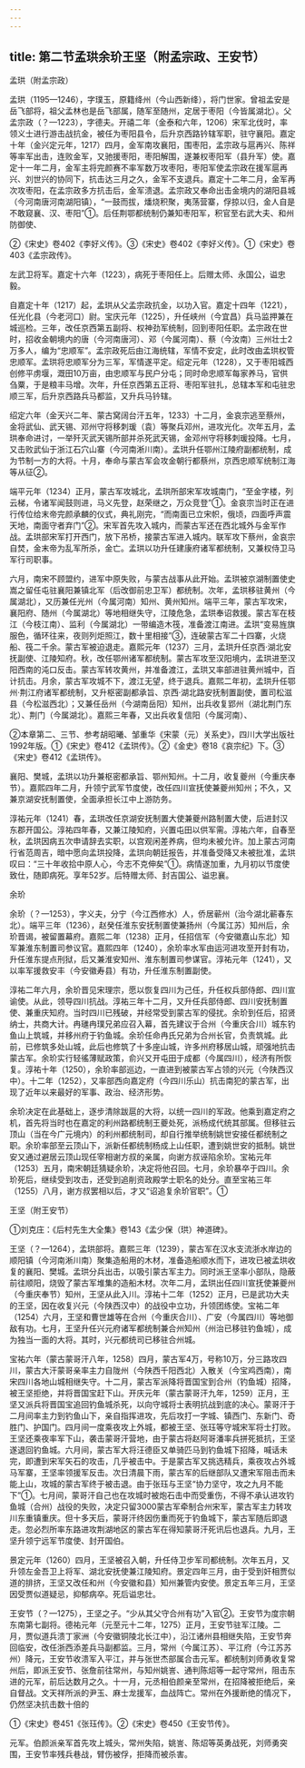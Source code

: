 ```yaml
---
---
---
```

title: 第二节孟珙余玠王坚（附孟宗政、王安节）
---



孟珙（附孟宗政）

孟珙（1195—1246），字璞玉，原籍绛州（今山西新绛），将门世家。曾祖孟安是岳飞部将，祖父孟林也是岳飞部属，随军至随州，定居于枣阳（今皆属湖北）。父孟宗政（？—1223），字德夫。开禧二年（金泰和六年，1206）宋军北伐时，率领义士进行游击战抗金，被任为枣阳县令，后升京西路钤辖军职，驻守襄阳。嘉定十年（金兴定元年，1217）四月，金军南攻襄阳，围枣阳，孟宗政与扈再兴、陈祥等率军出击，连败金军，又驰援枣阳，枣阳解围，遂兼权枣阳军（县升军）使。嘉定十一年二月，金军主将完颜赛不率军数万攻枣阳，枣阳军使孟宗政在援军扈再兴、刘世兴的协同下，抗击达三月之久，金军不支退兵。嘉定十二年二月，金军再次攻枣阳，在孟宗政多方抗击后，金军溃退。孟宗政又奉命出击金境内的湖阳县城（今河南唐河南湖阳镇），“一鼓而拔，燔烧积聚，夷荡营寨，俘掠以归，金人自是不敢窥襄、汉、枣阳”①。后任荆鄂都统制仍兼知枣阳军，积官至右武大夫、和州防御使、

②《宋史》卷402《李好义传》。③《宋史》卷402《李好义传》。①《宋史》卷403《孟宗政传》。

左武卫将军。嘉定十六年（1223），病死于枣阳任上。后赠太师、永国公，谥忠毅。

自嘉定十年（1217）起，孟珙从父孟宗政抗金，以功入官。嘉定十四年（1221），任光化县（今老河口）尉。宝庆元年（1225），升任峡州（今宜昌）兵马监押兼在城巡检。三年，改任京西第五副将、权神劲军统制，回到枣阳任职。孟宗政在世时，招收金朝境内的唐（今河南唐河）、邓（今属河南）、蔡（今汝南）三州壮士2万多人，编为“忠顺军”。孟宗政死后由江海统辖，军情不安定，此时改由孟珙权管忠顺军。孟珙将忠顺军分为三军，军情遂平定。绍定元年（1228），又于枣阳城西创修平虏堰，溉田10万亩，由忠顺军与民户分屯；同时命忠顺军每家养马，官供刍粟，于是粮丰马增。次年，升任京西第五正将、枣阳军驻扎，总辖本军和屯驻忠顺三军，后升京西路兵马都监，又升兵马钤辖。

绍定六年（金天兴二年、蒙古窝阔台汗五年，1233）十二月，金哀宗逃至蔡州，金将武仙、武天锡、邓州守将移刺瑗（袁）等聚兵邓州，进攻光化。次年五月，孟珙奉命进讨，一举歼灭武天锡所部并杀死武天锡，金邓州守将移刺瑗投降。七月，又击败武仙于浙江石穴山寨（今河南淅川南）。孟珙升任鄂州江陵府副都统制，成为节制一方的大将。十月，奉命与蒙古军会攻金朝行都蔡州，京西忠顺军统制江海等从征②。

端平元年（1234）正月，蒙古军攻城北，孟珙所部宋军攻城南门，“至金字楼，列云梯，令诸军闻鼓则进，马义先登，赵荣继之，万众竞登”①。金哀宗当时正在进行传位给末帝完颜承麟的仪式，典礼刚完，“而南面已立宋帜，俄顷，四面呼声震天地，南面守者弃门”②。宋军首先攻入城内，而蒙古军还在西北城外与金军作战。孟珙部宋军打开西门，放下吊桥，接蒙古军进入城内。联军攻下蔡州，金哀宗自焚，金末帝为乱军所杀，金亡。孟珙以功升任建康府诸军都统制，又兼权侍卫马军行司职事。

六月，南宋不顾盟约，进军中原失败，与蒙古战事从此开始。孟珙被京湖制置使史嵩之留任屯驻襄阳兼镇北军（后改御前忠卫军）都统制。次年，孟珙移驻黄州（今属湖北），又历兼任光州（今属河南）知州、黄州知州。端平三年，蒙古军攻宋，襄阳府、随州（今属湖北）等地相继失守，江陵危急，孟珙奉诏救援。蒙古军在枝江（今枝江南）、监利（今属湖北）一带编造木筏，准备渡江南进。孟珙“变易旌旗服色，循环往来，夜则列炬照江，数十里相接”③，连破蒙古军二十四寨，火烧船、筏二千余。蒙古军被迫退走。嘉熙元年（1237）三月，孟珙升任京西·湖北安抚副使、江陵知府。秋，改任鄂州诸军都统制。蒙古军攻至汉阳境内，孟珙进至汉阳西南的沌口反击。蒙古军转攻黄州，并准备渡江，孟珙又率部进驻黄州城中，百计抗击。月余，蒙古军攻城不下，渡江无望，终于退兵。嘉熙二年初，孟珙升任鄂州·荆江府诸军都统制，又升枢密副都承旨、京西·湖北路安抚制置副使，置司松滋县（今松滋西北）；又兼任岳州（今湖南岳阳）知州，出兵收复郢州（湖北荆门东北）、荆门（今属湖北）。嘉熙三年春，又出兵收复信阳（今属河南）、

②本章第二、三节、参考胡昭曦、邹重华《宋蒙（元）关系史》，四川大学出版社1992年版。①《宋史》卷412《孟珙传》。②《金史》卷18《哀宗纪》下。③《宋史》卷412《孟珙传》。

襄阳、樊城，孟珙以功升兼枢密都承旨、鄂州知州。十二月，收复夔州（今重庆奉节）。嘉熙四年二月，升领宁武军节度使，改任四川宣抚使兼夔州知州；不久，又兼京湖安抚制置使，全面承担长江中上游防务。

淳祐元年（1241）春，孟珙改任京湖安抚制置大使兼夔州路制置大使，后进封汉东郡开国公。淳祐四年春，又兼江陵知府，兴置屯田以供军需。淳祐六年，自春至秋，孟珙因病五次申请辞去实职，以宫观闲差养病，但均未被允许。加上蒙古河南行省范周吉，暗中愿向孟珙投降，孟珙向朝廷报告，并准备受降又未被批准，孟珙叹曰：“三十年收拾中原人心，今志不克伸矣”①。病情遂加重，九月初以节度使致仕，随即病死。享年52岁。后特赠太师、封吉国公、谥忠襄。

余玠

余玠（？—1253），字义夫，分宁（今江西修水）人，侨居蕲州（治今湖北蕲春东北）。端平三年（1236），赵癸任淮东安抚制置使兼扬州（今属江苏）知州后，余玠晋谒，被留置幕府。嘉熙二年（1238）正月，任招信军（今安徽嘉山东北）知军兼淮东制置司参议官。嘉熙四年（1240），余玠率水军由运河进攻至开封有功，升任淮东提点刑狱，后又兼淮安知州、淮东制置司参谋官。淳祐元年（1241），又以率军援救安丰（今安徽寿县）有功，升任淮东制置副使。

淳祐二年六月，余玠晋见宋理宗，愿以恢复四川为己任，升任权兵部侍郎、四川宣谕使。从此，领导四川抗战。淳祐三年十二月，又升任兵部侍郎、四川安抚制置使、兼重庆知府。当时四川已残破，并经常受到蒙古军的侵扰。余玠到任后，招贤纳士，共商大计。冉璡冉璞兄弟应召入幕，首先建议于合州（今重庆合川）城东钓鱼山上筑城，并移州府于钓鱼城。余玠任命冉氏兄弟为合州长官，负责筑城。此前，已修筑多处山城，此后也修筑了十多座山城，许多州府移居山城，顽强地抗击蒙古军。余玠实行轻徭薄赋政策，俞兴又开屯田于成都（今属四川），经济有所恢复。淳祐十年（1250），余玠率部巡边，一直进到被蒙古军占领的兴元（今陕西汉中）。十二年（1252），又率部西向嘉定府（今四川乐山）抗击南犯的蒙古军，出现了近年以来最好的军事、政治、经济形势。

余玠决定在此基础上，逐步清除跋扈的大将，以统一四川的军政。他乘到嘉定府之机，首先将当时也在嘉定的利州路都统制王夔处死，派杨成代统其部属。但移驻云顶山（当在今广元境内）的利州都统制司，却自行推举统制姚世安接任都统制之职。余玠率部至云顶山下，派新任都统制杨成上山任职，遭到姚世安的抵制。姚世安又通过避居云顶山现任宰相谢方叔的亲属，向谢方叔诬陷余玠。宝祐元年（1253）五月，南宋朝廷猜疑余玠，决定将他召回。七月，余玠暴卒于四川。余玠死后，继续受到攻击，还受到追削资政殿学士职名的处分。直至宝祐三年（1255）八月，谢方叔罢相以后，才又“诏追复余玠官职”。①

王坚（附王安节）

①刘克庄：《后村先生大全集》卷143《孟少保（珙）神道碑》。

王坚（？—1264），孟珙部将。嘉熙三年（1239），蒙古军在汉水支流浙水岸边的顺阳镇（今河南淅川南）聚集造船用的木材，准备造船顺水而下，进攻已被孟珙收复的襄阳、樊城。孟珙分兵出击，以吸引蒙古军主力。同时派王坚率小部队，隐蔽前往顺阳，烧毁了蒙古军堆集的造船木材。次年二月，孟珙出任四川宣抚使兼夔州（今重庆奉节）知州，王坚从此入川。淳祐十二年（1252）正月，已是武功大夫的王坚，因在收复兴元（今陕西汉中）的战役中立功，升领团练使。宝祐二年（1254）六月，王坚和曹世雄等在合州（今重庆合川）、广安（今属四川）等地御敌有功。七月，王坚升任兴元府诸军都统制兼合州知州（州治已移驻钓鱼城），成为独当一面的大将。其时，兴元都统司已移驻合州城。

宝祐六年（蒙古蒙哥汗八年，1258）四月，蒙古军4万，号称10万，分三路攻四川，蒙古大汗蒙哥亲率主力自陇州（今陕西千阳西北）入散关（今宝鸡西南），南宋四川各地山城相继失守。十二月，蒙古军派降将晋国宝到合州（钓鱼城）招降，被王坚拒绝，并将晋国宝赶下山。开庆元年（蒙古蒙哥汗九年，1259）正月，王坚又派兵将晋国宝追回钓鱼城杀死，以向守城将士表明抗战到底的决心。蒙哥汗于二月间率主力到钓鱼山下，亲自指挥进攻，先后攻打一字城、镇西门、东新门、奇胜门、护国门。四月间一度乘夜攻上外城，都被王坚、张珏等守城宋军将士打败。王坚还乘夜率军下山，袭击蒙哥汗营地，由于蒙古将赵阿哥潘率兵拼死抵抗，王坚遂退回钓鱼城。六月间，蒙古军大将汪德臣又单骑匹马到钓鱼城下招降，喊话未完，即遭到宋军矢石的攻击，几乎被击中。于是蒙古军又挑选精兵，乘夜攻占外城马军寨，王坚率领援军反击。次日清晨下雨，蒙古军的后继部队又遭宋军阻击而未能上山，攻城的蒙古军终于被击退。由于张珏与王坚“协力坚守，攻之九月不能下”①。七月间，蒙哥汗自己也在攻城时被炮石击中而受重伤，不得不承认进攻钓鱼城（合州）战役的失败，决定只留3000蒙古军牵制合州宋军，蒙古军主力转攻川东重镇重庆。但十多天后，蒙哥汗终因伤重而死于钓鱼城下，蒙古军随后即退走。忽必烈所率东路进攻荆湖地区的蒙古军在得知蒙哥汗死讯后也退兵。九月，王坚升领宁远军节度使、封开国伯。

景定元年（1260）四月，王坚被召入朝，升任侍卫步军司都统制。次年五月，又升领左金吾卫上将军、湖北安抚使兼江陵知府。景定四年三月，由于受到奸相贾似道的排挤，王坚又改任和州（今安徽和县）知州兼管内安使。景定五年三月，王坚因受贾似道疑忌，抑郁病卒。死后谥忠壮。

王安节（？—1275），王坚之子。“少从其父守合州有功”入官②。王安节为度宗朝东南第七副将。德祐元年（元至元十二年，1275）正月，王安节驻军江陵。二月，贾似道兵溃丁家洲（今安徽铜陵北长江中），沿江诸州县相继失陷，王安节奔回临安，改任浙西添差兵马副都监。三月，常州（今属江苏）、平江府（今江苏苏州）降元，王安节收溃军入平江，并与张世杰部属合击元军。都统制刘师勇收复常州后，即派王安节、张詹前往常州，与知州姚訔、通判陈炤等一起守常州，阻击东进的元军，前后达数月之久。十一月，元丞相伯颜亲至常州，在招降被拒绝后，亲自督战。文天祥所派的尹玉、麻士龙援军，血战阵亡。常州在外援断绝的情况下，仍然坚决抗击数十倍的

①《宋史》卷451《张珏传》。②《宋史》卷450《王安节传》。

元军。伯颜派亲军首先攻上城头，常州失陷，姚訔、陈炤等英勇战死，刘师勇突围，王安节率残兵巷战，臂伤被俘，拒降而被杀害。